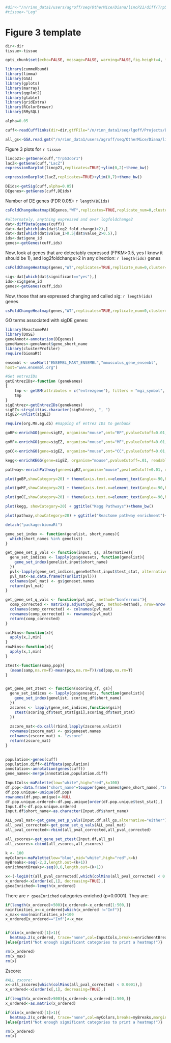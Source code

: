 ```r
#dir<-"/n/rinn_data1/users/agroff/seq/OtherMice/Diana/lincP21/diff/Trp53cor1/"
#tissue<-"Leg"
```

Figure 3 template 
========================================================

```r
dir<-dir
tissue<-tissue
```

```r
opts_chunk$set(echo=FALSE, message=FALSE, warning=FALSE,fig.height=4, fig.width=4,dev=c('png', 'pdf'))
```


```r
library(cummeRbund)
library(limma)
library(GSA)
library(gplots)
library(marray)
library(ggplot2)
library(gtable)
library(gridExtra)
library(RColorBrewer)
library(RMySQL)

alpha=0.05

cuff<-readCufflinks(dir=dir,gtfFile="/n/rinn_data1/seq/lgoff/Projects/BrainMap/data/annotation/mm10_gencode_vM2_with_lncRNAs_and_LacZ.gtf",genome="mm10")

all_gs<-GSA.read.gmt("/n/rinn_data1/users/agroff/seq/OtherMice/Diana/lincP21/diff/p53_genesets/msigdb.v4.0.symbols.gmt")
```


Figure 3 plots for `r tissue`

```r
lincp21<-getGene(cuff,"Trp53cor1")
lacZ<-getGene(cuff,"LacZ")
expressionBarplot(lincp21,replicates=TRUE)+ylim(0,2)+theme_bw()
```

```r
expressionBarplot(lacZ,replicates=TRUE)+ylim(0,7)+theme_bw()
```

```r
DEids<-getSig(cuff,alpha=0.05)
DEgenes<-getGenes(cuff,DEids)
```

Number of DE genes (FDR 0.05): `r length(DEids)`

```r
csFoldChangeHeatmap(DEgenes,"WT",replicates=TRUE,replicate_num=0,cluster="row")
```

```r
#alternately, anything expressed and over logfoldchange2
dat<-diffData(genes(cuff))
dat<-dat[which(abs(dat$log2_fold_change)>2),]
dat<-dat[which(dat$value_1>0.5|dat$value_2>0.5),]
ids<-dat$gene_id
genes<-getGenes(cuff,ids)
```

Now, look at genes that are detectably expressed (FPKM>0.5, yes I know it should be 1), and log2foldchange>2 in any direction: `r length(ids)` genes

```r
csFoldChangeHeatmap(genes,"WT",replicates=TRUE,replicate_num=0,cluster="both")
```

```r
sig<-dat[which(dat$significant=="yes"),]
ids<-sig$gene_id
genes<-getGenes(cuff,ids)
```

Now, those that are expressed changing and called sig: `r length(ids)` genes 

```r
csFoldChangeHeatmap(genes,"WT",replicates=TRUE,replicate_num=0,cluster="both")
```

GO terms associated with sigDE genes: 

```r
library(ReactomePA)
library(DOSE)
geneAnnot<-annotation(DEgenes)
geneNames<-geneAnnot$gene_short_name
library(clusterProfiler)
require(biomaRt)

ensembl <- useMart("ENSEMBL_MART_ENSEMBL","mmusculus_gene_ensembl", 
host="www.ensembl.org")

#Get entrezIDs
getEntrezIDs<-function (geneNames)
{
    tmp <- getBM(attributes = c("entrezgene"), filters = "mgi_symbol", values = geneNames, mart = ensembl)
    tmp
}
sigEntrez<-getEntrezIDs(geneNames)
sigEZ<-strsplit(as.character(sigEntrez), ", ")
sigEZ<-unlist(sigEZ)

require(org.Mm.eg.db) #mapping of entrez IDs to genbank

goBP<-enrichGO(gene=sigEZ, organism="mouse",ont="BP",pvalueCutoff=0.01,readable=T)

goMF<-enrichGO(gene=sigEZ, organism="mouse",ont="MF",pvalueCutoff=0.01,readable=T)

goCC<-enrichGO(gene=sigEZ, organism="mouse",ont="CC",pvalueCutoff=0.01,readable=T)

kegg<-enrichKEGG(gene=sigEZ, organism="mouse",pvalueCutoff=.01, readable=T)

pathway<-enrichPathway(gene=sigEZ,organism="mouse",pvalueCutoff=0.01, readable=T)

```


```r
plot(goBP,showCategory=20) + theme(axis.text.x=element_text(angle=-90,hjust=0)) + ggtitle("Enriched BP")+theme_bw()

plot(goMF,showCategory=20) + theme(axis.text.x=element_text(angle=-90,hjust=0)) + ggtitle("Enriched MF")+theme_bw()

plot(goCC,showCategory=20) + theme(axis.text.x=element_text(angle=-90,hjust=0)) + ggtitle("Enriched CC")+theme_bw()

plot(kegg, showCategory=20) + ggtitle("Kegg Pathways")+theme_bw()

plot(pathway,showCategory=20) + ggtitle("Reactome pathway enrichment")+theme_bw()

detach("package:biomaRt")
```


```r

gene_set_index <- function(genelist, short_names){
  which(short_names %in% genelist)   
}

get_gene_set_p_vals <- function(input, gs, alternative){
  gene_set_indices <- lapply(gs$genesets, function(genelist){
    gene_set_index(genelist,input$short_name)
  })
  pvl<-lapply(gene_set_indices,geneSetTest,input$test_stat, alternative=alternative)
  pvl_mat<-as.data.frame(t(unlist(pvl)))
  colnames(pvl_mat) <- gs$geneset.names
  return(pvl_mat)
}

get_gene_set_q_vals <- function(pvl_mat, method="bonferroni"){
  comp_corrected <- matrix(p.adjust(pvl_mat, method=method), nrow=nrow(pvl_mat), ncol=ncol(pvl_mat))
  colnames(comp_corrected) <- colnames(pvl_mat)
  rownames(comp_corrected) <- rownames(pvl_mat)
  return(comp_corrected)
}

colMins<-function(x){
  apply(x,2,min)
}
rowMins<-function(x){
  apply(x,1,min)
}

ztest<-function(samp,pop){
  (mean(samp,na.rm=T)-mean(pop,na.rm=T))/sd(pop,na.rm=T)
}


get_gene_set_ztest <- function(scoring_df, gs){  
  gene_set_indices <- lapply(gs$genesets, function(genelist){
    gene_set_index(genelist, scoring_df$short_name)
  })
  zscores <- lapply(gene_set_indices,function(gsi){
    ztest(scoring_df$test_stat[gsi],scoring_df$test_stat)
  })
  
  zscore_mat<-do.call(rbind,lapply(zscores,unlist))
  rownames(zscore_mat) <- gs$geneset.names
  colnames(zscore_mat) <- "zscore"
  return(zscore_mat)
}
  
```


```r
population<-genes(cuff)
population.diff<-diffData(population)
annotation<-annotation(genes(cuff))
gene_names<-merge(annotation,population.diff)

InputCols<-maPalette(low="white",high="red",k=100)
df.pop<-data.frame("short_name"=toupper(gene_names$gene_short_name),"test_stat"=gene_names$test_stat)
df.pop.unique<-unique(df.pop)
rownames(df.pop.unique)<-NULL
df.pop.unique.ordered<-df.pop.unique[order(df.pop.unique$test_stat),]
Input.df<-df.pop.unique.ordered
Input.df$short_name<-as.character(Input.df$short_name)

ALL_pval_mat<-get_gene_set_p_vals(Input.df,all_gs,alternative="either")
all_pval_corrected<-get_gene_set_q_vals(ALL_pval_mat)
all_pval_corrected<-rbind(all_pval_corrected,all_pval_corrected)

all_zscores<-get_gene_set_ztest(Input.df,all_gs)
all_zscores<-cbind(all_zscores,all_zscores)

k <- 100
myColors<-maPalette(low="blue",mid="white",high="red",k=k)
myBreaks<-seq(-2,2,length.out=(k+1))
enrichmentBreaks<-seq(0,6,length.out=(k+1))

x<-(-log10(t(all_pval_corrected[,which(colMins(all_pval_corrected) < 0.0001)])))
x_ordered<-x[order(x[,1], decreasing=TRUE),]
gseaEnriched<-length(x_ordered)

```

There are `r gseaEnriched` categories enriched (p<0.0001). They are: 

```r
if(length(x_ordered)>500){x_ordered<-x_ordered[1:500,]}
noinfinities_x<-x_ordered[which(x_ordered !="Inf")]
x_max<-max(noinfinities_x)+100
x_ordered[x_ordered=="Inf"]<-x_max


if(dim(x_ordered)[1]>1){
  heatmap.2(x_ordered, trace="none",col=InputCols,breaks=enrichmentBreaks, margins=c(1,20),dendrogram="both",labCol=c(""),cexRow =1, offsetRow=0)
}else{print("Not enough significant categories to print a heatmap!")}

rm(x_ordered)
rm(x_max)
rm(x)
```


Zscore:

```r
#ALL zscore: 
x<-all_zscores[which(colMins(all_pval_corrected) < 0.0001),]
x_ordered<-x[order(x[,1], decreasing=TRUE),]

if(length(x_ordered)>500){x_ordered<-x_ordered[1:500,]}
x_ordered<-as.matrix(x_ordered)

if(dim(x_ordered)[1]>1){
  heatmap.2(x_ordered, trace="none",col=myColors,breaks=myBreaks,margins=c(1,20),dendrogram="both",labCol=c(""),cexRow = 1, offsetRow=0)
}else{print("Not enough significant categories to print a heatmap!")}

rm(x_ordered)
rm(x)
```
